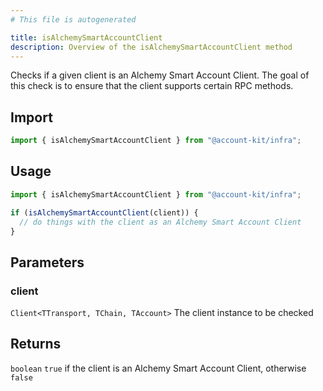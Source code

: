 ```yaml
---
# This file is autogenerated

title: isAlchemySmartAccountClient
description: Overview of the isAlchemySmartAccountClient method
---
```



Checks if a given client is an Alchemy Smart Account Client. The goal of this check is to ensure that the client supports certain RPC methods.

## Import

```ts
import { isAlchemySmartAccountClient } from "@account-kit/infra";
```

## Usage

```ts
import { isAlchemySmartAccountClient } from "@account-kit/infra";

if (isAlchemySmartAccountClient(client)) {
  // do things with the client as an Alchemy Smart Account Client
}
```

## Parameters

### client

`Client<TTransport, TChain, TAccount>`
The client instance to be checked

## Returns

`boolean`
`true` if the client is an Alchemy Smart Account Client, otherwise `false`
